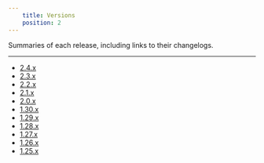 ```yaml
---
    title: Versions
    position: 2
---
```


Summaries of each release, including links to their changelogs.

---

- [2.4.x](./2.4.x.mdx)
- [2.3.x](./2.3.x.mdx)
- [2.2.x](./2.2.x.mdx)
- [2.1.x](./2.1.x.mdx)
- [2.0.x](./2.0.x.mdx)
- [1.30.x](./1.30.x.mdx)
- [1.29.x](./1.29.x.mdx)
- [1.28.x](./1.28.x.mdx)
- [1.27.x](./1.27.x.mdx)
- [1.26.x](./1.26.x.mdx)
- [1.25.x](./1.25.x.mdx)

